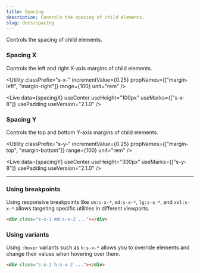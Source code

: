 ```yaml
---
title: Spacing
description: Controls the spacing of child elements.
slug: docs/spacing
---
```



Controls the spacing of child elements.

### Spacing X

Controls the left and right X-axis margins of child elements.

<Utility
  classPrefix="s-x-"
  incrementValue={0.25}
  propNames={["margin-left", "margin-right"]}
  range={100}
  unit="rem"
/>

<Live
  data={spacingX}
  useCenter
  useHeight="100px"
  useMarks={["s-x-8"]}
  usePadding
  useVersion="2.1.0"
/>

### Spacing Y

Controls the top and bottom Y-axis margins of child elements.

<Utility
  classPrefix="s-y-"
  incrementValue={0.25}
  propNames={["margin-top", "margin-bottom"]}
  range={100}
  unit="rem"
/>

<Live
  data={spacingY}
  useCenter
  useHeight="300px"
  useMarks={["s-y-8"]}
  usePadding
  useVersion="2.1.0"
/>

---

### Using breakpoints

Using responsive breakpoints like `sm:s-x-*`, `md:s-x-*`, `lg:s-x-*`, and `xxl:s-x-*` allows targeting specific utilities in different viewports.

```html "md:s-x-2"
<div class="s-x-1 md:s-x-2 ..."></div>
```

### Using variants

Using `:hover` variants such as `h:s-x-*` allows you to override elements and change their values when hovering over them.

```html "h:s-x-2"
<div class="s-x-1 h:s-x-2 ..."></div>
```
